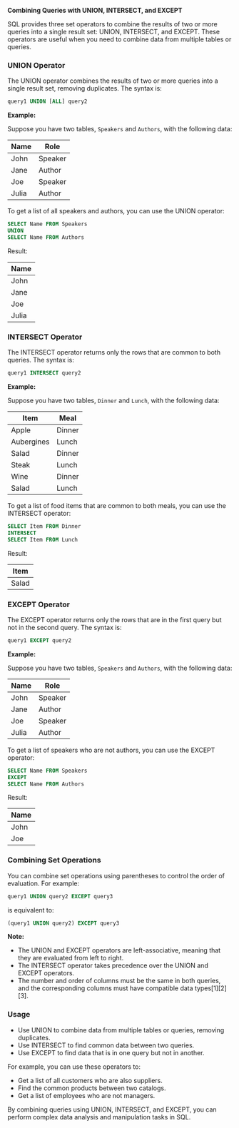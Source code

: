 **Combining Queries with UNION, INTERSECT, and EXCEPT**

SQL provides three set operators to combine the results of two or more queries into a single result set: UNION, INTERSECT, and EXCEPT. These operators are useful when you need to combine data from multiple tables or queries.

### UNION Operator

The UNION operator combines the results of two or more queries into a single result set, removing duplicates. The syntax is:

```sql
query1 UNION [ALL] query2
```

**Example:**

Suppose you have two tables, `Speakers` and `Authors`, with the following data:

| Name  | Role    |
| ----- | ------- |
| John  | Speaker |
| Jane  | Author  |
| Joe   | Speaker |
| Julia | Author  |

To get a list of all speakers and authors, you can use the UNION operator:

```sql
SELECT Name FROM Speakers
UNION
SELECT Name FROM Authors
```

Result:

| Name  |
| ----- |
| John  |
| Jane  |
| Joe   |
| Julia |

### INTERSECT Operator

The INTERSECT operator returns only the rows that are common to both queries. The syntax is:

```sql
query1 INTERSECT query2
```

**Example:**

Suppose you have two tables, `Dinner` and `Lunch`, with the following data:

| Item       | Meal   |
| ---------- | ------ |
| Apple      | Dinner |
| Aubergines | Lunch  |
| Salad      | Dinner |
| Steak      | Lunch  |
| Wine       | Dinner |
| Salad      | Lunch  |

To get a list of food items that are common to both meals, you can use the INTERSECT operator:

```sql
SELECT Item FROM Dinner
INTERSECT
SELECT Item FROM Lunch
```

Result:

| Item  |
| ----- |
| Salad |

### EXCEPT Operator

The EXCEPT operator returns only the rows that are in the first query but not in the second query. The syntax is:

```sql
query1 EXCEPT query2
```

**Example:**

Suppose you have two tables, `Speakers` and `Authors`, with the following data:

| Name  | Role    |
| ----- | ------- |
| John  | Speaker |
| Jane  | Author  |
| Joe   | Speaker |
| Julia | Author  |

To get a list of speakers who are not authors, you can use the EXCEPT operator:

```sql
SELECT Name FROM Speakers
EXCEPT
SELECT Name FROM Authors
```

Result:

| Name |
| ---- |
| John |
| Joe  |

### Combining Set Operations

You can combine set operations using parentheses to control the order of evaluation. For example:

```sql
query1 UNION query2 EXCEPT query3
```

is equivalent to:

```sql
(query1 UNION query2) EXCEPT query3
```

**Note:**

- The UNION and EXCEPT operators are left-associative, meaning that they are evaluated from left to right.
- The INTERSECT operator takes precedence over the UNION and EXCEPT operators.
- The number and order of columns must be the same in both queries, and the corresponding columns must have compatible data types[1][2][3].

### Usage

- Use UNION to combine data from multiple tables or queries, removing duplicates.
- Use INTERSECT to find common data between two queries.
- Use EXCEPT to find data that is in one query but not in another.

For example, you can use these operators to:

- Get a list of all customers who are also suppliers.
- Find the common products between two catalogs.
- Get a list of employees who are not managers.

By combining queries using UNION, INTERSECT, and EXCEPT, you can perform complex data analysis and manipulation tasks in SQL.
